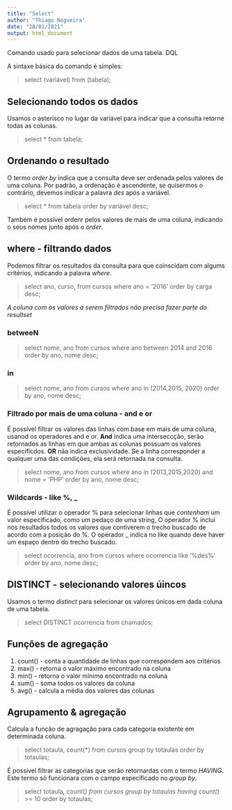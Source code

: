 ```yaml
---
title: "Select"
author: "Thiago Nogueira"
date: "28/01/2021"
output: html_document
---
```


Comando usado para selecionar dados de uma tabela. 
DQL 

A sintaxe básica do comando é simples:

> select (variável) from (tabela);

## Selecionando todos os dados

Usamos o asterísco no lugar da variável para indicar que a consulta retorne todas as colunas. 

> select * from tabela; 

## Ordenando o resultado 

O termo _order by_ indica que a consulta deve ser ordenada pelos valores de uma coluna. Por padrão, a ordenação é ascendente, se quisermos o contrário, devemos indicar a palavra _des_ após a variável. 

> select * from tabela
> order by variável desc;

Também é possível ordenr pelos valores de mais de uma coluna, indicando o seus nomes junto após o _order_. 

## where - filtrando dados 

Podemos filtrar os resultados da consulta para que coinscidam com algums critérios, indicando a palavra _where_.

> select ano, curso, from cursos
> where ano = '2016'
> order by carga desc;

_A coluna com os valores a serem filtrados não precisa fazer parte do resultset_

### betweeN

>select nome, ano from cursos
> where ano between 2014 and 2016
order by ano, nome desc; 

### in 

> select nome, ano from cursos
> where ano in (2014,2015, 2020)
> order by ano, nome desc; 

### Filtrado por mais de uma coluna - and e or 

É possível filtrar os valores das linhas com base em mais de uma coluna, usanod os operadores and e or.
**And** indica uma interseccção, serão retornados as linhas em que ambas as colunas possuam os valores especificdos.
**OR** nãa indica exclusividade. Se a linha corresponder a qualquer uma das condições, ela será retornada na consulta. 

>select nome, ano from cursos
> where ano in (2013,2015,2020) and nome = 'PHP' 
order by ano, nome desc; 

### Wildcards - like %, _

É possível utilizar o operador % para selecionar linhas que _contenham_ um valor especificado, como um pedaço de uma string, 
O operador % inclui nos resultados todos os valores que contiverem o trecho buscado de acordo com a posição do %.
O operador _ indica no like quando deve haver um espaço dentro do trecho buscado. 


>select ocorrencia, ano from cursos
> where ocorrencia like '%des%'
order by ano, nome desc; 

## DISTINCT - selecionando valores úincos

Usamos o termo _distinct_ para selecionar os valores únicos em dada coluna de uma tabela. 

> select DISTINCT ocorrencia from chamados; 

## Funções de agregação 

1. count() - conta a quantidade de linhas que correspondem aos critérios
2. max() - retorna o valor máximo encontrado na coluna
3. min() - retorna o valor mínimo encontrado na coluna
4. sum() - soma todos os valores da coluna
5. avg() - calcula a média dos valores das colunas 


## Agrupamento & agregação

Calcula a função de agragação para cada categoria existente em determinada coluna.

> select totaula, count(*) from cursos
group by totaulas
order by totaulas; 

É possível filtrar as categorias que serão retornardas com o termo _HAVING_. Este termo só funcionara com o campo especificado no _group by_.

> select totaula, count(*) from cursos
group by totaulas
having count(*) >= 10
order by totaulas; 

